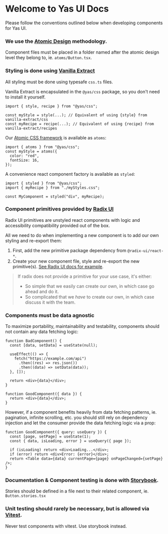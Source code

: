 
<Meta title="Yas UI" />

# Welcome to Yas UI Docs

Please follow the conventions outlined below when developing components for Yas UI.

### We use the [Atomic Design](https://bradfrost.com/blog/post/atomic-web-design/) methodology.

Component files must be placed in a folder named after the atomic design level they belong to, ie. `atoms/Button.tsx`.

### Styling is done using [Vanilla Extract](https://vanilla-extract.style)

All styling must be done using typesafe `css.ts` files.

Vanilla Extract is encapsulated in the `@yas/css` package, so you don't need to install it yourself.

```tsx
import { style, recipe } from "@yas/css";

const myStyle = style(...); // Equivalent of using {style} from vanilla-extract/css
const myRecipe = recipe(...); // Equivalent of using {recipe} from vanilla-extract/recipes
```

Our [Atomic CSS framework](https://vanilla-extract.style/documentation/packages/sprinkles/) is available as `atoms`:

```tsx
import { atoms } from "@yas/css";
const myStyle = atoms({
  color: "red",
  fontSize: 16,
});
```

A convenience react component factory is available as `styled`:

```tsx
import { styled } from "@yas/css";
import { myRecipe } from "./myStyles.css";

const MyComponent = styled("div", myRecipe);
```

### Component primitives provided by [Radix UI](https://www.radix-ui.com/)

Radix UI primitives are unstyled react components with logic and accessibility compatibility provided out of the box.

All we need to do when implementing a new component is to add our own styling and re-export them:

1. First, add the new primitive package dependency from `@radix-ui/react-*`.
2. Create your new component file, style and re-export the new primitive(s). [See Radix UI docs for example](https://www.radix-ui.com/docs/primitives/overview/styling#styling-with-css-in-js).

> If radix does not provide a primitive for your use case, it's either:
>
> - So simple that we easily can create our own, in which case go ahead and do it.
> - So complicated that we _have_ to create our own, in which case discuss it with the team.

### Components must be data agnostic

To maximize portability, maintainability and testability, components should not contain any data fetching logic:

```tsx
function BadComponent() {
  const [data, setData] = useState(null);

  useEffect(() => {
    fetch("https://example.com/api")
      .then((res) => res.json())
      .then((data) => setData(data));
  }, []);

  return <div>{data}</div>;
}

function GoodComponent({ data }) {
  return <div>{data}</div>;
}
```

However, if a component benefits heavily from data fetching patterns, ie. pagination, infinite scrolling, etc. you should still rely on dependency injection and let the consumer provide the data fetching logic via a prop:

```tsx
function GoodComponent({ query: useQuery }) {
  const [page, setPage] = useState(1);
  const { data, isLoading, error } = useQuery({ page });

  if (isLoading) return <div>Loading...</div>;
  if (error) return <div>Error: {error}</div>;
  return <Table data={data} currentPage={page} onPageChanged={setPage} />;
}
```

### Documentation & Component testing is done with [Storybook](https://storybook.js.org/).

Stories should be defined in a file next to their related component, ie. `Button.stories.tsx`

### Unit testing should rarely be necessary, but is allowed via [Vitest](https://vitest.dev/).

Never test components with vitest. Use storybook instead.
